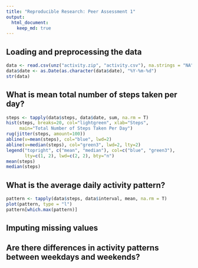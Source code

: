 ```yaml
---
title: "Reproducible Research: Peer Assessment 1"
output: 
  html_document:
    keep_md: true
---
```



## Loading and preprocessing the data
```r
data <- read.csv(unz("activity.zip", "activity.csv"), na.strings = "NA")
data$date <- as.Date(as.character(data$date), "%Y-%m-%d")
str(data)
```


## What is mean total number of steps taken per day?
```r
steps <- tapply(data$steps, data$date, sum, na.rm = T)
hist(steps, breaks=20, col="lightgreen", xlab="Steps", 
     main="Total Number of Steps Taken Per Day")
rug(jitter(steps, amount=100))
abline(v=mean(steps), col="blue", lwd=2)
abline(v=median(steps), col="green3", lwd=2, lty=2)
legend("topright", c("mean", "median"), col=c("blue", "green3"), 
       lty=c(1, 2), lwd=c(2, 2), bty="n")
mean(steps)
median(steps)
```


## What is the average daily activity pattern?
```r
pattern <- tapply(data$steps, data$interval, mean, na.rm = T)
plot(pattern, type = "l")
pattern[which.max(pattern)]
```


## Imputing missing values



## Are there differences in activity patterns between weekdays and weekends?
